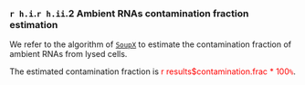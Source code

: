 
### `r h.i`.`r h.ii`.2 Ambient RNAs contamination fraction estimation

We refer to the algorithm of [`SoupX`](https://github.com/constantAmateur/SoupX) 
to estimate the contamination fraction of ambient RNAs from lysed cells.

The estimated contamination fraction is <span style="color:red">` `r results$contamination.frac * 100`% `</span>.

